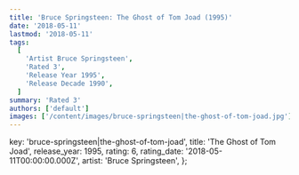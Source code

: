 ```yaml
---
title: 'Bruce Springsteen: The Ghost of Tom Joad (1995)'
date: '2018-05-11'
lastmod: '2018-05-11'
tags:
  [
    'Artist Bruce Springsteen',
    'Rated 3',
    'Release Year 1995',
    'Release Decade 1990',
  ]
summary: 'Rated 3'
authors: ['default']
images: ['/content/images/bruce-springsteen|the-ghost-of-tom-joad.jpg']
---
```


  key: 'bruce-springsteen|the-ghost-of-tom-joad',
  title: 'The Ghost of Tom Joad',
  release_year: 1995,
  rating: 6,
  rating_date: '2018-05-11T00:00:00.000Z',
  artist: 'Bruce Springsteen',
};

<MusicRating data={data} />
